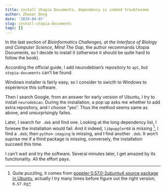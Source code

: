 ```yaml
---
title: install Utopia Documents, dependency is indeed troublesome
author: Zhuoer Dong
date: '2019-04-07'
slug: install-utopia-documents
tags: []
---
```


In the last section of _Bioinformatics Challenges, at the Interface of Biology and Computer Science, Mind The Gap_, the author recommands Utopia Documents, so I decide to install it (otherwise it should be quite hard to follow the book).

According the official guide, I add neurodebian's repository to `apt`, but `utopia-documents` can't be found.

Windows installer is fairly easy, so I consider to swicth to Windows to experience this software.

Then I search Google, from an answer for early version of Ubuntu, I try to install `neurodebian`. During the installation, a pop up asks me whether to add extra repository, and I choose "yes". Thus the method seems same as above, and unsurprisingly failes. 

Later, I search for `.deb` and find one. Looking at the long dependency list, I foresee the installation would fail. And it indeed, `libpoppler68` is missing ^[Quite puzzling, it comes from [poppler 0.57.0-2ubuntu4 source package in Ubuntu](https://launchpad.net/ubuntu/+source/poppler/0.57.0-2ubuntu4), actually I try many times before figure out the right version, `0.57.0`], I find a `.deb`; then `python-imaging` is missing, and I find another `.deb`. It won't suprise me if a third package is missing, conversely, the installation succeed this time. 

I can't wait and try the software. Several minutes later, I get amazed by its functionality. All the effort pays. 
